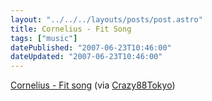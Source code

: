 ```yaml
---
layout: "../../../layouts/posts/post.astro"
title: Cornelius - Fit Song
tags: ["music"]
datePublished: "2007-06-23T10:46:00"
dateUpdated: "2007-06-23T10:46:00"
---
```



<YouTube id="https://www.youtube.com/watch?v=FaNY75mMV-I" />

[Cornelius - Fit song](https://www.youtube.com/watch?v=FaNY75mMV-I) (via [Crazy88Tokyo](http://youtube.com/user/Crazy88Tokyo))
